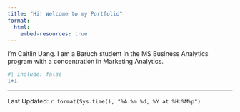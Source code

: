 ```yaml
---
title: "Hi! Welcome to my Portfolio"
format:
  html:
    embed-resources: true
---
```


I'm Caitlin Uang. I am a Baruch student in the MS Business Analytics program with a concentration in Marketing Analytics.

```r
#| include: false
1+1
```
--------------
Last Updated: `r format(Sys.time(), "%A %m %d, %Y at %H:%M%p")`